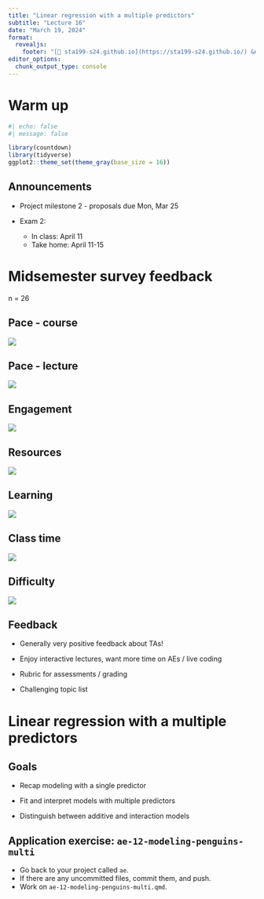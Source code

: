 ```yaml
---
title: "Linear regression with a multiple predictors"
subtitle: "Lecture 16"
date: "March 19, 2024"
format: 
  revealjs:
    footer: "[🔗 sta199-s24.github.io](https://sta199-s24.github.io/) &nbsp;·&nbsp; [❓ Ask on Ed](https://edstem.org/us/courses/50730)"
editor_options: 
  chunk_output_type: console
---
```


# Warm up

```r
#| echo: false
#| message: false

library(countdown)
library(tidyverse)
ggplot2::theme_set(theme_gray(base_size = 16))
```

## Announcements

-   Project milestone 2 - proposals due Mon, Mar 25

-   Exam 2:

    -   In class: April 11
    -   Take home: April 11-15

# Midsemester survey feedback

n = 26

## Pace - course

![](images/midsemester-survey/plot-pace-engagement-1.png)

## Pace - lecture

![](images/midsemester-survey/plot-pace-engagement-2.png)

## Engagement

![](images/midsemester-survey/plot-pace-engagement-3.png)

## Resources

![](images/midsemester-survey/plot-resources-1.png)

## Learning

![](images/midsemester-survey/plot-resources-2.png)

## Class time

![](images/midsemester-survey/plots-q6-q7-1.png)

## Difficulty

![](images/midsemester-survey/plots-q6-q7-2.png)

## Feedback

-   Generally very positive feedback about TAs!

-   Enjoy interactive lectures, want more time on AEs / live coding

-   Rubric for assessments / grading

-   Challenging topic list

# Linear regression with a multiple predictors

## Goals {.smaller}

-   Recap modeling with a single predictor

-   Fit and interpret models with multiple predictors

-   Distinguish between additive and interaction models

## Application exercise: `ae-12-modeling-penguins-multi` {.smaller}

::: appex
-   Go back to your project called `ae`.
-   If there are any uncommitted files, commit them, and push.
-   Work on `ae-12-modeling-penguins-multi.qmd`.
:::
